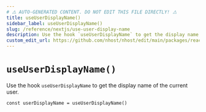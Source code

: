 ```yaml
---
# ⚠️ AUTO-GENERATED CONTENT. DO NOT EDIT THIS FILE DIRECTLY! ⚠️
title: useUserDisplayName()
sidebar_label: useUserDisplayName()
slug: /reference/nextjs/use-user-display-name
description: Use the hook `useUserDisplayName` to get the display name of the current user.
custom_edit_url: https://github.com/nhost/nhost/edit/main/packages/react/src/hooks/user.ts#L314
---
```


# `useUserDisplayName()`

Use the hook `useUserDisplayName` to get the display name of the current user.

```tsx
const userDisplayName = useUserDisplayName()
```
